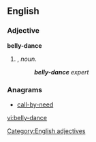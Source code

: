 ==English==

===Adjective===
'''belly-dance'''

# {{form of|Attributive form|[[belly dance]]|nodot=1}}, ''noun''.
#: '''''belly-dance''' expert''

===Anagrams===
* [[call-by-need#English|call-by-need]]

[[Category:English adjectives]]

[[vi:belly-dance]]
